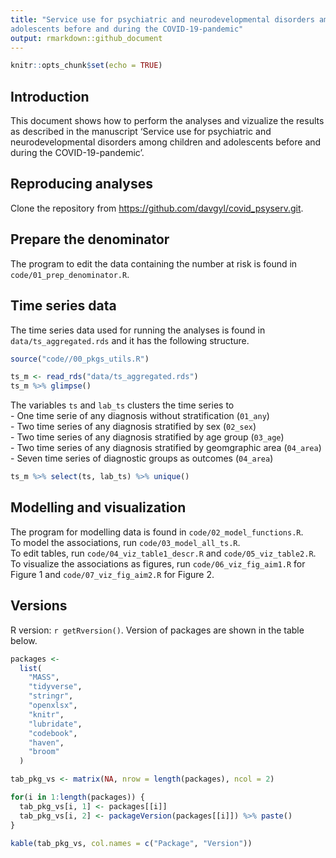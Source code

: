 ```yaml
---
title: "Service use for psychiatric and neurodevelopmental disorders among children and
adolescents before and during the COVID-19-pandemic"
output: rmarkdown::github_document
---
```


```r
knitr::opts_chunk$set(echo = TRUE)
```


## Introduction
This document shows how to perform the analyses and vizualize the results as described in the manuscript 'Service use for psychiatric and neurodevelopmental disorders among children and adolescents before and during the COVID-19-pandemic'.  

## Reproducing analyses

Clone the repository from <https://github.com/davgyl/covid_psyserv.git>.  

## Prepare the denominator

The program to edit the data containing the number at risk is found in `code/01_prep_denominator.R`.  

## Time series data

The time series data used for running the analyses is found in `data/ts_aggregated.rds` and it has the following structure. 

```r

source("code//00_pkgs_utils.R")

ts_m <- read_rds("data/ts_aggregated.rds")
ts_m %>% glimpse()

```

The variables `ts` and `lab_ts` clusters the time series to  
- One time serie of any diagnosis without stratification (`01_any`)  
- Two time series of any diagnosis stratified by sex (`02_sex`)  
- Two time series of any diagnosis stratified by age group (`03_age`)  
- Two time series of any diagnosis stratified by geomgraphic area (`04_area`)  
- Seven time series of diagnostic groups as outcomes (`04_area`)  

```r

ts_m %>% select(ts, lab_ts) %>% unique()

```

## Modelling and visualization

The program for modelling data is found in `code/02_model_functions.R`.  
To model the associations, run `code/03_model_all_ts.R`.  
To edit tables, run `code/04_viz_table1_descr.R` and `code/05_viz_table2.R`.  
To visualize the associations as figures, run `code/06_viz_fig_aim1.R` for Figure 1 and `code/07_viz_fig_aim2.R` for Figure 2.  

## Versions

R version: `r getRversion()`. Version of packages are shown in the table below. 

```r

packages <- 
  list(
    "MASS",
    "tidyverse", 
    "stringr", 
    "openxlsx", 
    "knitr", 
    "lubridate",
    "codebook",
    "haven",
    "broom"
  )

tab_pkg_vs <- matrix(NA, nrow = length(packages), ncol = 2)

for(i in 1:length(packages)) {
  tab_pkg_vs[i, 1] <- packages[[i]]
  tab_pkg_vs[i, 2] <- packageVersion(packages[[i]]) %>% paste()
}

kable(tab_pkg_vs, col.names = c("Package", "Version"))

```
